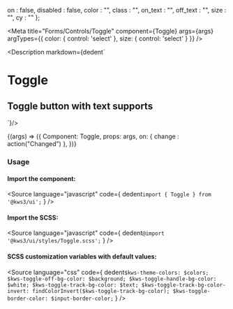 
  on : false,
  disabled : false,
  color : "",
  class : "",
  on_text : "",
  off_text : "",
  size : "",
  cy : ""
};


<Version />

<Meta
  title="Forms/Controls/Toggle"
  component={Toggle}
  args={args}
  argTypes={{
  color: {
    control: 'select'
  },
  size: {
    control: 'select'
  }
}}
/>

<Description markdown={dedent`
# Toggle
## Toggle button with text supports
`}/>

<Canvas>
  <Story
  name="Toggle"
  args={args}
  >
  {(args) => ({
    Component: Toggle,
    props: args,
    on: {
      change : action("Changed")
    },
  })}
  </Story>
</Canvas>

<ArgsTable story="Toggle" />

### Usage
#### Import the component:
<Source
  language="javascript"
  code={
    dedent`import { Toggle } from '@kws3/ui';`
  }
/>

#### Import the SCSS:
<Source
  language="javascript"
  code={
    dedent`@import '@kws3/ui/styles/Toggle.scss';`
  }
/>

#### SCSS customization variables with default values:
<Source
  language="css"
  code={
    dedent`
      $kws-theme-colors: $colors;
      $kws-toggle-off-bg-color: $background;
      $kws-toggle-handle-bg-color: $white;
      $kws-toggle-track-bg-color: $text;
      $kws-toggle-track-bg-color-invert: findColorInvert($kws-toggle-track-bg-color);
      $kws-toggle-border-color: $input-border-color;
    `
  }
/>
